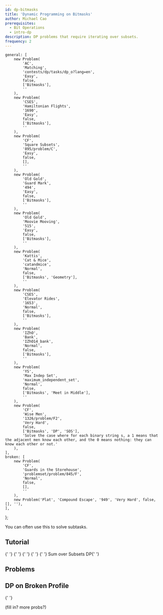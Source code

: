 ```yaml
---
id: dp-bitmasks
title: 'Dynamic Programming on Bitmasks'
author: Michael Cao
prerequisites:
  - Bit Operations
  - intro-dp
description: DP problems that require iterating over subsets.
frequency: 2
---
```



	general: [
		new Problem(
			'AC',
			'Matching',
			'contests/dp/tasks/dp_o?lang=en',
			'Easy',
			false,
			['Bitmasks'],
			''
		),
		new Problem(
			'CSES',
			'Hamiltonian Flights',
			'1690',
			'Easy',
			false,
			['Bitmasks'],
			''
		),
		new Problem(
			'CF',
			'Square Subsets',
			'895/problem/C',
			'Easy',
			false,
			[],
			''
		),
		new Problem(
			'Old Gold',
			'Guard Mark',
			'494',
			'Easy',
			false,
			['Bitmasks'],
			''
		),
		new Problem(
			'Old Gold',
			'Moovie Mooving',
			'515',
			'Easy',
			false,
			['Bitmasks'],
			''
		),
		new Problem(
			'Kattis',
			'Cat & Mice',
			'catandmice',
			'Normal',
			false,
			['Bitmasks', 'Geometry'],
			''
		),
		new Problem(
			'CSES',
			'Elevator Rides',
			'1653',
			'Normal',
			false,
			['Bitmasks'],
			''
		),
		new Problem(
			'IZhO',
			'Bank',
			'IZhO14_bank',
			'Normal',
			false,
			['Bitmasks'],
			''
		),
		new Problem(
			'YS',
			'Max Indep Set',
			'maximum_independent_set',
			'Normal',
			false,
			['Bitmasks', 'Meet in Middle'],
			''
		),
		new Problem(
			'CF',
			'Wise Men',
			'1326/problem/F2',
			'Very Hard',
			false,
			['Bitmasks', 'DP', 'SOS'],
			'Solve the case where for each binary string s, a 1 means that the adjacent men know each other, and the 0 means nothing: they can know each other or not.'
		),
	],
	broken: [
		new Problem(
			'CF',
			'Guards in the Storehouse',
			'problemset/problem/845/F',
			'Normal',
			false,
			[],
			''
		),
		new Problem('Plat', 'Compound Escape', '949', 'Very Hard', false, [], ''),
	],
};

<Info title="Pro Tip">

You can often use this to solve subtasks.

</Info>

## Tutorial

<Resources>
	<Resource source="PAPS" title="9.4 - Subset DP">
		{' '}
	</Resource>
	<Resource
		source="CPH"
		title="10 (Bit Manipulation), 19.2 (Hamiltonian Paths)"
	>
		{' '}
	</Resource>
	<Resource source="CF" title="DP Over Subsets" url="blog/entry/337">
		{' '}
	</Resource>
	<Resource
		source="HE"
		title="DP and Bit Masking"
		url="https://www.hackerearth.com/practice/algorithms/dynamic-programming/bit-masking/tutorial/"
	>
		{' '}
	</Resource>
	<Resource source="CF" title="SOS Dynamic Programming" url="blog/entry/45223">
		{' '}
		Sum over Subsets DP{' '}
	</Resource>
</Resources>

## Problems

<Problems problems={problems.general} />

## DP on Broken Profile

<Resources>
	<Resource
		source="cp-algo"
		title="DP on Broken Profile"
		url="dynamic_programming/profile-dynamics.html"
	>
		{' '}
	</Resource>
</Resources>

(fill in? more probs?)

<Problems problems={problems.broken} />

